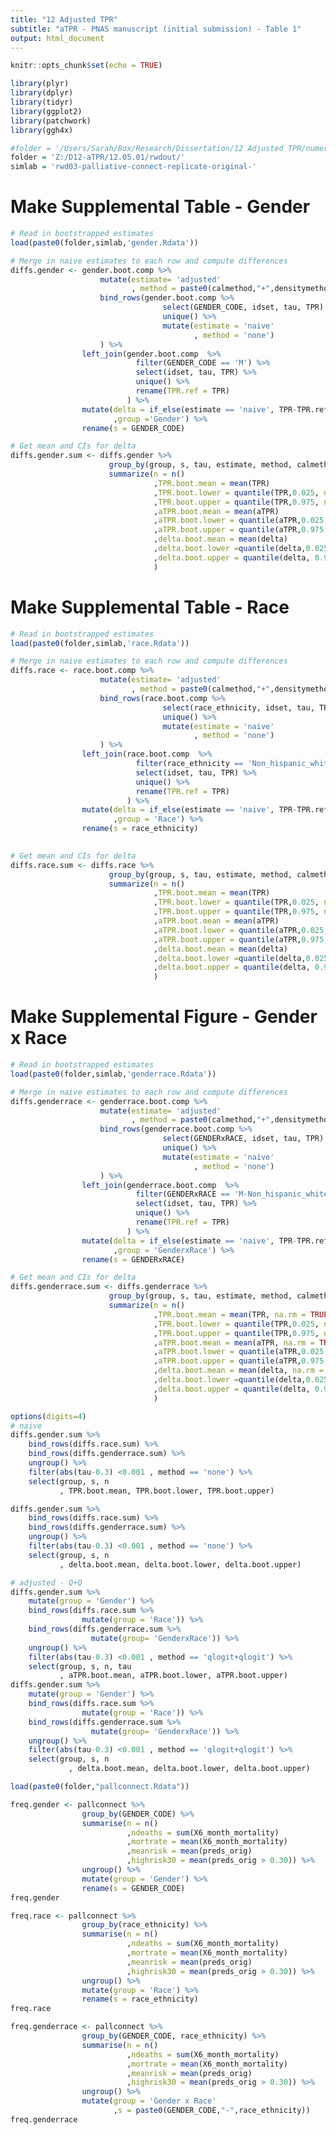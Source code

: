 ---
title: "12 Adjusted TPR"
subtitle: "aTPR - PNAS manuscript (initial submission) - Table 1"
output: html_document
---

```{r setup, include=FALSE}
knitr::opts_chunk$set(echo = TRUE)
```

```{r libs, include= FALSE}
library(plyr)
library(dplyr)
library(tidyr)
library(ggplot2)
library(patchwork)
library(ggh4x)

#folder = '/Users/Sarah/Box/Research/Dissertation/12 Adjusted TPR/numerical/12.05.01/rwdout/'
folder = 'Z:/D12-aTPR/12.05.01/rwdout/'
simlab = 'rwd03-palliative-connect-replicate-original-'
```

# Make Supplemental Table - Gender
```{r supfig.gender}
# Read in bootstrapped estimates
load(paste0(folder,simlab,'gender.Rdata'))

# Merge in naive estimates to each row and compute differences
diffs.gender <- gender.boot.comp %>%
                    mutate(estimate= 'adjusted'
                           , method = paste0(calmethod,"+",densitymethod)) %>%
                    bind_rows(gender.boot.comp %>%
                                  select(GENDER_CODE, idset, tau, TPR) %>%
                                  unique() %>%
                                  mutate(estimate = 'naive'
                                         , method = 'none')
                    ) %>%
                left_join(gender.boot.comp  %>%
                            filter(GENDER_CODE == 'M') %>%
                            select(idset, tau, TPR) %>%
                            unique() %>%
                            rename(TPR.ref = TPR)
                          ) %>%
                mutate(delta = if_else(estimate == 'naive', TPR-TPR.ref, aTPR-TPR.ref)
                       ,group ='Gender') %>%
                rename(s = GENDER_CODE)

# Get mean and CIs for delta
diffs.gender.sum <- diffs.gender %>%
                      group_by(group, s, tau, estimate, method, calmethod, densitymethod) %>%
                      summarize(n = n()
                                ,TPR.boot.mean = mean(TPR)
                                ,TPR.boot.lower = quantile(TPR,0.025, na.rm=TRUE)
                                ,TPR.boot.upper = quantile(TPR,0.975, na.rm=TRUE)
                                ,aTPR.boot.mean = mean(aTPR)
                                ,aTPR.boot.lower = quantile(aTPR,0.025, na.rm=TRUE)
                                ,aTPR.boot.upper = quantile(aTPR,0.975, na.rm=TRUE)
                                ,delta.boot.mean = mean(delta)
                                ,delta.boot.lower =quantile(delta,0.025, na.rm=TRUE)
                                ,delta.boot.upper = quantile(delta, 0.975, na.rm=TRUE)
                                )
```

# Make Supplemental Table - Race
```{r supfig.race}
# Read in bootstrapped estimates
load(paste0(folder,simlab,'race.Rdata'))

# Merge in naive estimates to each row and compute differences
diffs.race <- race.boot.comp %>%
                    mutate(estimate= 'adjusted'
                           , method = paste0(calmethod,"+",densitymethod)) %>%
                    bind_rows(race.boot.comp %>%
                                  select(race_ethnicity, idset, tau, TPR) %>%
                                  unique() %>%
                                  mutate(estimate = 'naive'
                                         , method = 'none')
                    ) %>%
                left_join(race.boot.comp  %>%
                            filter(race_ethnicity == 'Non_hispanic_white') %>%
                            select(idset, tau, TPR) %>%
                            unique() %>%
                            rename(TPR.ref = TPR)
                          ) %>%
                mutate(delta = if_else(estimate == 'naive', TPR-TPR.ref, aTPR-TPR.ref)
                       ,group = 'Race') %>%
                rename(s = race_ethnicity)
    

# Get mean and CIs for delta
diffs.race.sum <- diffs.race %>%
                      group_by(group, s, tau, estimate, method, calmethod, densitymethod) %>%
                      summarize(n = n()
                                ,TPR.boot.mean = mean(TPR)
                                ,TPR.boot.lower = quantile(TPR,0.025, na.rm=TRUE)
                                ,TPR.boot.upper = quantile(TPR,0.975, na.rm=TRUE)
                                ,aTPR.boot.mean = mean(aTPR)
                                ,aTPR.boot.lower = quantile(aTPR,0.025, na.rm=TRUE)
                                ,aTPR.boot.upper = quantile(aTPR,0.975, na.rm=TRUE)
                                ,delta.boot.mean = mean(delta)
                                ,delta.boot.lower =quantile(delta,0.025, na.rm=TRUE)
                                ,delta.boot.upper = quantile(delta, 0.975, na.rm=TRUE)
                                )
```

# Make Supplemental Figure - Gender x Race
```{r supfig.genderrace}
# Read in bootstrapped estimates
load(paste0(folder,simlab,'genderrace.Rdata'))

# Merge in naive estimates to each row and compute differences
diffs.genderrace <- genderrace.boot.comp %>%
                    mutate(estimate= 'adjusted'
                           , method = paste0(calmethod,"+",densitymethod)) %>%
                    bind_rows(genderrace.boot.comp %>%
                                  select(GENDERxRACE, idset, tau, TPR) %>%
                                  unique() %>%
                                  mutate(estimate = 'naive'
                                         , method = 'none')
                    ) %>%
                left_join(genderrace.boot.comp  %>%
                            filter(GENDERxRACE == 'M-Non_hispanic_white') %>%
                            select(idset, tau, TPR) %>%
                            unique() %>%
                            rename(TPR.ref = TPR)
                          ) %>%
                mutate(delta = if_else(estimate == 'naive', TPR-TPR.ref, aTPR-TPR.ref)
                       ,group = 'GenderxRace') %>%
                rename(s = GENDERxRACE)

# Get mean and CIs for delta
diffs.genderrace.sum <- diffs.genderrace %>%
                      group_by(group, s, tau, estimate, method, calmethod, densitymethod) %>%
                      summarize(n = n()
                                ,TPR.boot.mean = mean(TPR, na.rm = TRUE)
                                ,TPR.boot.lower = quantile(TPR,0.025, na.rm=TRUE)
                                ,TPR.boot.upper = quantile(TPR,0.975, na.rm=TRUE)
                                ,aTPR.boot.mean = mean(aTPR, na.rm = TRUE)
                                ,aTPR.boot.lower = quantile(aTPR,0.025, na.rm=TRUE)
                                ,aTPR.boot.upper = quantile(aTPR,0.975, na.rm=TRUE)
                                ,delta.boot.mean = mean(delta, na.rm = TRUE)
                                ,delta.boot.lower =quantile(delta,0.025, na.rm=TRUE)
                                ,delta.boot.upper = quantile(delta, 0.975, na.rm=TRUE)
                                )
```

```{r}
options(digits=4)
# naive
diffs.gender.sum %>%
    bind_rows(diffs.race.sum) %>%
    bind_rows(diffs.genderrace.sum) %>%
    ungroup() %>%
    filter(abs(tau-0.3) <0.001 , method == 'none') %>%
    select(group, s, n
           , TPR.boot.mean, TPR.boot.lower, TPR.boot.upper)

diffs.gender.sum %>%
    bind_rows(diffs.race.sum) %>%
    bind_rows(diffs.genderrace.sum) %>%
    ungroup() %>%
    filter(abs(tau-0.3) <0.001 , method == 'none') %>%
    select(group, s, n
           , delta.boot.mean, delta.boot.lower, delta.boot.upper)

# adjusted - Q+Q 
diffs.gender.sum %>%
    mutate(group = 'Gender') %>%
    bind_rows(diffs.race.sum %>%
                mutate(group = 'Race')) %>%
    bind_rows(diffs.genderrace.sum %>%
                  mutate(group= 'GenderxRace')) %>%
    ungroup() %>%
    filter(abs(tau-0.3) <0.001 , method == 'qlogit+qlogit') %>%
    select(group, s, n, tau
           , aTPR.boot.mean, aTPR.boot.lower, aTPR.boot.upper)
diffs.gender.sum %>%
    mutate(group = 'Gender') %>%
    bind_rows(diffs.race.sum %>%
                mutate(group = 'Race')) %>%
    bind_rows(diffs.genderrace.sum %>%
                  mutate(group= 'GenderxRace')) %>%
    ungroup() %>%
    filter(abs(tau-0.3) <0.001 , method == 'qlogit+qlogit') %>%
    select(group, s, n
             , delta.boot.mean, delta.boot.lower, delta.boot.upper)
```

```{r}
load(paste0(folder,"pallconnect.Rdata"))

freq.gender <- pallconnect %>%
                group_by(GENDER_CODE) %>%
                summarise(n = n()
                          ,ndeaths = sum(X6_month_mortality)
                          ,mortrate = mean(X6_month_mortality)
                          ,meanrisk = mean(preds_orig)
                          ,highrisk30 = mean(preds_orig > 0.30)) %>%
                ungroup() %>%
                mutate(group = 'Gender') %>%
                rename(s = GENDER_CODE)
freq.gender 

freq.race <- pallconnect %>%
                group_by(race_ethnicity) %>%
                summarise(n = n()
                          ,ndeaths = sum(X6_month_mortality)
                          ,mortrate = mean(X6_month_mortality)
                          ,meanrisk = mean(preds_orig)
                          ,highrisk30 = mean(preds_orig > 0.30)) %>%
                ungroup() %>%
                mutate(group = 'Race') %>%
                rename(s = race_ethnicity)
freq.race

freq.genderrace <- pallconnect %>%
                group_by(GENDER_CODE, race_ethnicity) %>%
                summarise(n = n()
                          ,ndeaths = sum(X6_month_mortality)
                          ,mortrate = mean(X6_month_mortality)
                          ,meanrisk = mean(preds_orig)
                          ,highrisk30 = mean(preds_orig > 0.30)) %>%
                ungroup() %>%
                mutate(group = 'Gender x Race'
                       ,s = paste0(GENDER_CODE,"-",race_ethnicity))
freq.genderrace

```